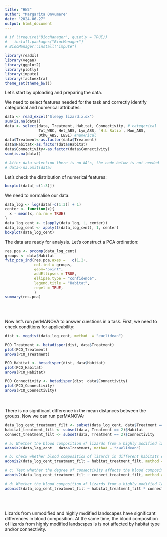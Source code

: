 ```yaml
---
title: "HW3"
author: "Margarita Onvumere"
date: "2024-06-27"
output: html_document
---
```


```r
# if (!require("BiocManager", quietly = TRUE))
#   install.packages("BiocManager")
# BiocManager::install("impute")

library(readxl)
library(vegan)
library(ggplot2)
library(plotly)
library(impute)
library(factoextra)
theme_set(theme_bw())
```

Let's start by uploading and preparing the data.

We need to select features needed for the task and correctly identify categorical and numerical attributes:

```r
data <- read_excel("Sleepy lizard.xlsx")
sum(is.na(data))
data <- select(data, Treatment, Habitat, Connectivity, # categorical
               Tot_WBC, Het_ABS, Lym_ABS, `H:L Ratio`, Mon_ABS,
               OthG_ABS, LBSI) #numerical
data$Treatment<-as.factor(data$Treatment)
data$Habitat<-as.factor(data$Habitat)
data$Connectivity<-as.factor(data$Connectivity)
sum(is.na(data))

# After data selection there is no NA's, the code below is not needed
# data<-na.omit(data)
```

Let's check the distribution of numerical features:

```r
boxplot(data[-c(1:3)])
```

We need to normalise our data:

```r
data_log <- log(data[-c(1:3)] + 1)
center <- function(x){
  x - mean(x, na.rm = TRUE)
}
data_log_cent <- t(apply(data_log, 1, center))
data_log_cent <- apply(t(data_log_cent), 1, center)
boxplot(data_log_cent)
```

The data are ready for analysis. Let's construct a PCA ordination:

```r
res.pca <- prcomp(data_log_cent)
groups <- data$Habitat
fviz_pca_ind(res.pca,axes =   c(1,2),
             col.ind = groups,
             geom="point",
             addEllipses = TRUE,
             ellipse.type = "confidence",
             legend.title = "Habitat",
             repel = TRUE,
             )
summary(res.pca)
```

<br><br>

Now let's run perMANOVA to answer questions in a task. First, we need to check conditions for applicability:

```r
dist <- vegdist(data_log_cent, method  = "euclidean")

PCO_Treatment <- betadisper(dist, data$Treatment)
plot(PCO_Treatment)
anova(PCO_Treatment)

PCO_Habitat <- betadisper(dist, data$Habitat)
plot(PCO_Habitat)
anova(PCO_Habitat)

PCO_Connectivity <- betadisper(dist, data$Connectivity)
plot(PCO_Connectivity)
anova(PCO_Connectivity)
```

<br><br> There is no significant difference in the mean distances between the groups. Now we can run perMANOVA:

```r
data_log_cent_treatment_filt <- subset(data_log_cent, data$Treatment == 2)
habitat_treatment_filt <- subset(data, Treatment == 2)$Habitat
connect_treatment_filt <- subset(data, Treatment == 2)$Connectivity

# a: Whether the blood composition of lizards from a highly modified landscape is affected by habitat type and degree of connectivity
adonis2(data_log_cent ~ data$Treatment, method = "euclidean")

# b: Check whether blood composition of lizards in different habitats differs between lizards from the highly modified landscape
adonis2(data_log_cent_treatment_filt ~ habitat_treatment_filt, method = "euclidean")

# c: Test whether the degree of connectivity affects the blood composition of lizards from the highly modified landscape
adonis2(data_log_cent_treatment_filt ~ connect_treatment_filt, method = "euclidean")

# d: Whether the blood composition of lizards from a highly modified landscape is affected by habitat type and degree of connectivity (10 points)
adonis2(data_log_cent_treatment_filt ~ habitat_treatment_filt * connect_treatment_filt, method = "euclidean")

```

<br><br>

Lizards from unmodified and highly modified landscapes have significant differences in blood composition. At the same time, the blood composition of lizards from highly modified landscapes is is not affected by habitat type and/or connectivity.
